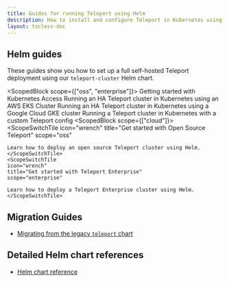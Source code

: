 ```yaml
---
title: Guides for running Teleport using Helm
description: How to install and configure Teleport in Kubernetes using Helm
layout: tocless-doc
---
```


## Helm guides

These guides show you how to set up a full self-hosted Teleport deployment using
our `teleport-cluster` Helm chart.

<ScopedBlock scope={["oss", "enterprise"]}>
<TileSet>
    <Tile icon="kubernetes" title="Standalone Teleport Cluster" href="../getting-started.mdx">
        Getting started with Kubernetes Access
    </Tile>
    <Tile icon="kubernetes" title="HA AWS Teleport Cluster" href="./guides/aws.mdx">
        Running an HA Teleport cluster in Kubernetes using an AWS EKS Cluster
    </Tile>
    <Tile icon="kubernetes" title="HA GCP Teleport Cluster" href="./guides/gcp.mdx">
        Running an HA Teleport cluster in Kubernetes using a Google Cloud GKE cluster
    </Tile>
    <Tile icon="kubernetes" title="Custom Teleport config" href="./guides/custom.mdx">
        Running a Teleport cluster in Kubernetes with a custom Teleport config
    </Tile>
</TileSet>
</ScopedBlock>
<ScopedBlock scope={["cloud"]}>
<TileSet>
    <ScopeSwitchTile 
    icon="wrench"
    title="Get started with Open Source Teleport"
    scope="oss"
  >
    Learn how to deploy an open source Teleport cluster using Helm.
    </ScopeSwitchTile>
    <ScopeSwitchTile 
    icon="wrench"
    title="Get started with Teleport Enterprise"
    scope="enterprise"
  >
    Learn how to deploy a Teleport Enterprise cluster using Helm.
    </ScopeSwitchTile>
  </TileSet>
</ScopedBlock>

## Migration Guides

- [Migrating from the legacy `teleport` chart](./guides/migration.mdx)

## Detailed Helm chart references

- [Helm chart reference](./reference.mdx)
